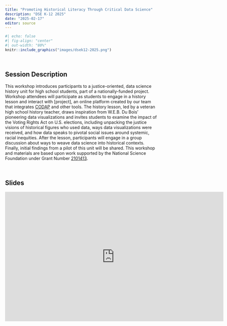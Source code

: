 ```yaml
---
title: "Promoting Historical Literacy Through Critical Data Science"
description: "DSE K-12 2025"
date: "2025-02-17"
editor: source
---
```



```r
#| echo: false
#| fig-align: "center"
#| out-width: "80%"
knitr::include_graphics("images/dsek12-2025.png")
```

<br />

## Session Description

This workshop introduces participants to a justice-oriented, data science history unit for high school students, part of a nationally-funded project. Workshop attendees will participate as students to engage in a history lesson and interact with [project], an online platform created by our team that integrates [CODAP](https://codap.concord.org/) and other tools. The history lesson, led by a veteran high school history teacher, draws inspiration from W.E.B. Du Bois’ pioneering data visualizations and invites students to examine the impact of the Voting Rights Act on U.S. elections, including unpacking the justice visions of historical figures who used data, ways data visualizations were received, and how data speaks to pivotal social issues around systemic, racial inequities. After the lesson, participants will engage in a group discussion about ways to weave data science into historical contexts. Finally, initial findings from a pilot of this unit will be shared. This workshop and materials are based upon work supported by the National Science Foundation under Grant Number [2101413](https://www.nsf.gov/awardsearch/showAward?AWD_ID=2101413).

<br />

## Slides

```{=html}
<iframe src="https://docs.google.com/presentation/d/1RCch34SL2rsidBZTH34n1cv7-_wg6VYundIK5coQJ3k/embed?start=false&loop=false&delayms=3000" frameborder="0" width="720" height="426.753" allowfullscreen="true" mozallowfullscreen="true" webkitallowfullscreen="true"></iframe>
```







